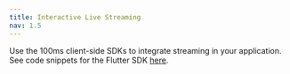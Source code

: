 ```yaml
---
title: Interactive Live Streaming
nav: 1.5
---
```


<Content alias="liveStreaming" />

Use the 100ms client-side SDKs to integrate streaming in your application. See code snippets for the Flutter SDK [here](/flutter/v2/features/hls).
